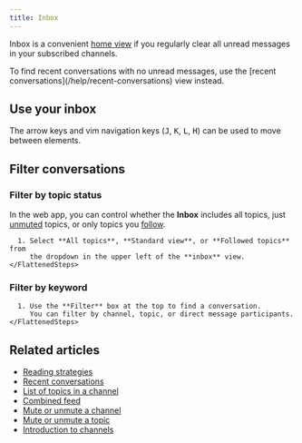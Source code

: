 ```yaml
---
title: Inbox
---
```



<ConversationDefinition />

<InboxIntro />

Inbox is a convenient [home view](/help/configure-home-view) if you
regularly clear all unread messages in your subscribed channels.

<ZulipTip>
  To find recent conversations with no unread messages, use the [recent
  conversations](/help/recent-conversations) view instead.
</ZulipTip>

## Use your inbox

<InboxInstructions />

<KeyboardTip>
  The arrow keys and vim navigation keys (<kbd>J</kbd>, <kbd>K</kbd>,
  <kbd>L</kbd>, <kbd>H</kbd>) can be used to move between elements.
</KeyboardTip>

## Filter conversations

### Filter by topic status

In the web app, you can control whether the **Inbox** includes all topics, just
[unmuted](/help/mute-a-topic) topics, or only topics you
[follow](/help/follow-a-topic).

<Tabs>
  <TabItem label="Desktop/Web">
    <FlattenedSteps>
      <GoToInbox />

      1. Select **All topics**, **Standard view**, or **Followed topics** from
         the dropdown in the upper left of the **inbox** view.
    </FlattenedSteps>
  </TabItem>
</Tabs>

### Filter by keyword

<Tabs>
  <TabItem label="Desktop/Web">
    <FlattenedSteps>
      <GoToInbox />

      1. Use the **Filter** box at the top to find a conversation.
         You can filter by channel, topic, or direct message participants.
    </FlattenedSteps>
  </TabItem>
</Tabs>

## Related articles

* [Reading strategies](/help/reading-strategies)
* [Recent conversations](/help/recent-conversations)
* [List of topics in a channel](/help/list-of-topics)
* [Combined feed](/help/combined-feed)
* [Mute or unmute a channel](/help/mute-a-channel)
* [Mute or unmute a topic](/help/mute-a-topic)
* [Introduction to channels](/help/introduction-to-channels)
